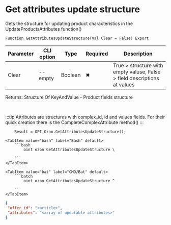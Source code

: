 ﻿---
sidebar_position: 22
description: Get attributes update structure and other functions to work with Ozon in the Open Integration Package, a free open-source integration library for 1C:Enterprise 8, OneScript and CLI
keywords: [1C, 1С, 1С:Enterprise, 1С:Enterprise 8.3, API, Integration, Services, Exchange, OneScript, CLI, Ozon]
---


# Get attributes update structure
 Gets the structure for updating product characteristics in the UpdateProductsAttributes function()



`Function GetAttributesUpdateStructure(Val Clear = False) Export`

  | Parameter | CLI option | Type | Required | Description |
  |-|-|-|-|-|
  | Clear | --empty | Boolean | &#x2716; | True > structure with empty valuse, False > field descriptions at values |

  
  Returns:  Structure Of KeyAndValue - Product fields structure

<br/>

:::tip
Attributes are structures with complex_id, id and values fields. For their quick creation there is the CompleteComplexAttribute method()
:::
<br/>



```bsl title="1C:Enterprise/OneScript code example"
    Result = OPI_Ozon.GetAttributesUpdateStructure();
```
 

 <Tabs>
  
    <TabItem value="bash" label="Bash" default>
        ```bash
            oint ozon GetAttributesUpdateStructure \
             
        ```
    </TabItem>
  
    <TabItem value="bat" label="CMD/Bat" default>
        ```batch
            oint ozon GetAttributesUpdateStructure ^
             
        ```
    </TabItem>
</Tabs>


```json title="Result"
{
 "offer_id": "<article>",
 "attributes": "<array of updatable attributes>"
}
```
